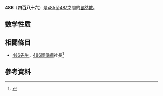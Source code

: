 {{noteTA|G1=Math}}
{{整數
|other list={{Numbers digits|digit=10}}
| 質因數分解 = <math>2 \times 3^5</math>
}}
'''486'''（'''四百八十六'''）是[[485|485]]至[[487|487]]之間的[[自然數|自然數]]。
== 数学性质 ==
{{數字性質|use math=yes}}

== 相關條目 ==
*[[486先生|486先生]]，[[486團購網|486團購網]]社長<ref>{{Cite web|title=自幼父母離異，家中欠債...486先生：我靠這件事翻轉貧窮人生|url=https://m.yes123.com.tw/member/aboutwork_content_out.asp?w_id=14278&page_type=1|accessdate=2020-06-27|work=yes123求職網|language=zh-TW|archive-date=2020-06-30|archive-url=https://web.archive.org/web/20200630012842/https://m.yes123.com.tw/member/aboutwork_content_out.asp?w_id=14278&page_type=1|dead-url=no}}</ref>

==參考資料==
<references/>

{{Num-stub}}